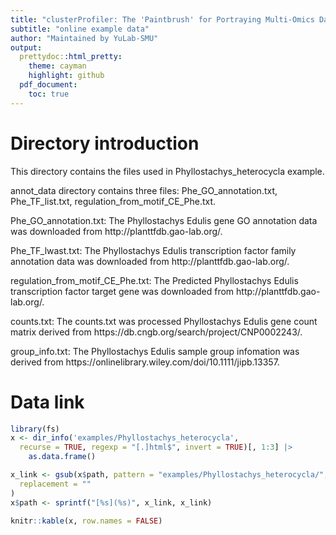 ```yaml
---
title: "clusterProfiler: The 'Paintbrush' for Portraying Multi-Omics Data"
subtitle: "online example data"
author: "Maintained by YuLab-SMU"
output:
  prettydoc::html_pretty:
    theme: cayman
    highlight: github
  pdf_document:
    toc: true
---
```

# Directory introduction

This directory contains the files used in Phyllostachys_heterocycla example.

annot_data directory contains three files: Phe_GO_annotation.txt, Phe_TF_list.txt, 
regulation_from_motif_CE_Phe.txt.

Phe_GO_annotation.txt: The Phyllostachys Edulis gene GO annotation data was downloaded from http://planttfdb.gao-lab.org/.

Phe_TF_lwast.txt: The Phyllostachys Edulis transcription factor family annotation data was downloaded from http://planttfdb.gao-lab.org/.

regulation_from_motif_CE_Phe.txt: The Predicted Phyllostachys Edulis transcription factor target gene was downloaded from http://planttfdb.gao-lab.org/.

counts.txt: The counts.txt was processed Phyllostachys Edulis gene count matrix derived from https://db.cngb.org/search/project/CNP0002243/.

group_info.txt: The Phyllostachys Edulis sample group infomation was derived from https://onlinelibrary.wiley.com/doi/10.1111/jipb.13357.

# Data link
```r
library(fs)
x <- dir_info('examples/Phyllostachys_heterocycla',
  recurse = TRUE, regexp = "[.]html$", invert = TRUE)[, 1:3] |>
    as.data.frame()

x_link <- gsub(x$path, pattern = "examples/Phyllostachys_heterocycla/",
  replacement = ""
)
x$path <- sprintf("[%s](%s)", x_link, x_link)

knitr::kable(x, row.names = FALSE)
```